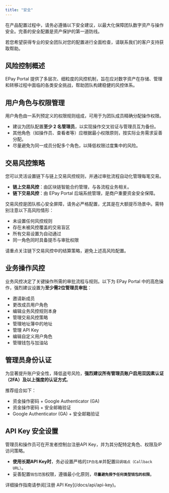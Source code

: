 ```yaml
---
title: "安全"
---
```



在产品配置过程中，请务必遵循以下安全建议，以最大化保障团队数字资产与操作安全。完善的安全配置是资产保护的第一道防线。

若您希望获得专业的安全团队对您的配置进行全面检查，请联系我们的客户支持获取帮助。

## 风险控制概述

EPay Portal 提供了多层次、细粒度的风控机制，旨在应对数字资产在存储、管理和转移过程中面临的各类安全挑战，帮助团队构建稳健的风控体系。

## 用户角色与权限管理

用户角色由一系列预定义的权限规则组成，可用于为团队成员精确分配操作权限。

- 建议为团队配置**至少 2 名管理员**，以实现操作交叉验证与管理员互为备份。
- 其他角色（如操作员、查看者等）应根据最小权限原则，按实际业务需求妥善分配。
- 尽量避免为同一成员分配多个角色，以降低权限过度集中的风险。

## 交易风控策略

您可以灵活设置链下与链上交易风控规则，并通过审批流程自动化管理每笔交易。

- **链上交易风控**：由区块链智能合约管理，与各流程业务相关。
- **链下交易风控**：由 EPay Portal 后端系统管理，是商户重要资金安全保障。

交易风控是团队核心安全屏障，请务必严格配置，尤其是在大额提币场景中。需特别注意以下高风险情形：

- 未设置任何风控规则
- 存在未被风控覆盖的交易盲区
- 所有交易设置为自动通过
- 同一角色同时具备提币与审批权限

<Info>
  请重点关注链下交易风控中的结算策略，避免上述高风险配置。
</Info>

## 业务操作风控

业务风控决定了关键操作所需的审批流程与规则。以下为 EPay Portal 中的高危操作，强烈建议设置为**至少需2位管理员审批**：

- 邀请新成员
- 更改成员用户角色
- 编辑业务风控规则本身
- 管理交易风控策略
- 管理地址簿中的地址
- 管理 API Key
- 编辑自定义用户角色
- 管理钱包与加油站

## 管理员身份认证

为显著提升账户安全性，降低盗号风险，**强烈建议所有管理员账户启用双因素认证（2FA）及以上强度的认证方式**。

推荐组合如下：

- 资金操作密码 \+ Google Authenticator (GA)
- 资金操作密码 \+ 安全邮箱验证
- Google Authenticator (GA) \+ 安全邮箱验证

## API Key 安全设置

管理员和操作员可在开发者控制台注册API Key，并为其分配特定角色、权限及IP访问策略。

- **使用长期API Key时**，务必设置严格的`IP白名单`并配置`回调端点（Callback URL）`。
- 妥善配置`钱包范围`权限，遵循最小化原则，**`尽量避免授予任何类型钱包的权限`**。

<Info>
  详细操作指南请参阅[注册 API Key](/docs/api/api-key)。
</Info>